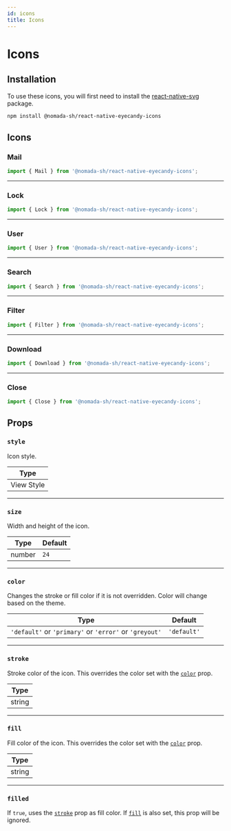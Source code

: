 ```yaml
---
id: icons
title: Icons
---
```


# Icons

## Installation

To use these icons, you will first need to install the [react-native-svg](https://github.com/react-native-community/react-native-svg) package.

```bash npm2yarn
npm install @nomada-sh/react-native-eyecandy-icons
```

## Icons

### Mail

```jsx
import { Mail } from '@nomada-sh/react-native-eyecandy-icons';
```


<Mail />

---

### Lock

```jsx
import { Lock } from '@nomada-sh/react-native-eyecandy-icons';
```


<Lock />

---

### User

```jsx
import { User } from '@nomada-sh/react-native-eyecandy-icons';
```


<User />

---

### Search

```jsx
import { Search } from '@nomada-sh/react-native-eyecandy-icons';
```


<Search />

---

### Filter

```jsx
import { Filter } from '@nomada-sh/react-native-eyecandy-icons';
```


<Filter />

---

### Download

```jsx
import { Download } from '@nomada-sh/react-native-eyecandy-icons';
```


<Download />

---

### Close

```jsx
import { Close } from '@nomada-sh/react-native-eyecandy-icons';
```


<Close />

## Props

### `style`

Icon style.

| Type       |
| ---------- |
| View Style |

---

### `size`

Width and height of the icon.

| Type   | Default |
| ------ | ------- |
| number | `24`    |

---

### `color`

Changes the stroke or fill color if it is not overridden. Color will change based on the theme.

| Type                                                   | Default     |
| ------------------------------------------------------ | ----------- |
| `'default'` or `'primary'` or `'error'` or `'greyout'` | `'default'` |

---

### `stroke`

Stroke color of the icon. This overrides the color set with the [`color`](#color) prop.

| Type   |
| ------ |
| string |

---

### `fill`

Fill color of the icon. This overrides the color set with the [`color`](#color) prop.

| Type   |
| ------ |
| string |

---

### `filled`

If `true`, uses the [`stroke`](#stroke) prop as fill color.
If [`fill`](#fill) is also set, this prop will be ignored.
